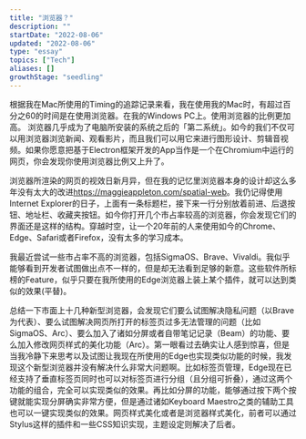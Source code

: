 ```yaml
---
title: "浏览器？"
description: ""
startDate: "2022-08-06"
updated: "2022-08-06"
type: "essay"
topics: ["Tech"]
aliases: []
growthStage: "seedling"
---
```


<Draft />

根据我在Mac所使用的Timing的追踪记录来看，我在使用我的Mac时，有超过百分之60的时间是在使用浏览器。在我的Windows PC上。使用浏览器的比例更加高。
浏览器几乎成为了电脑所安装的系统之后的「第二系统」。如今的我们不仅可以用浏览器浏览新闻、观看影片，而且我们可以用它来进行图形设计、剪辑音视频。如果你愿意把基于Electron框架开发的App当作是一个在Chromium中运行的网页，你会发现你使用浏览器比例又上升了。

浏览器所渲染的网页的视效日新月异，但在我的记忆里浏览器本身的设计却这么多年没有太大的改进<Footnote idName={1}>https://maggieappleton.com/spatial-web</Footnote>。我仍记得使用Internet Explorer的日子，上面有一条标题栏，接下来一行分别放着前进、后退按钮、地址栏、收藏夹按钮。如今你打开几个市占率较高的浏览器，你会发现它们的界面还是这样的结构。穿越时空，让一个20年前的人来使用如今的Chrome、Edge、Safari或者Firefox，没有太多的学习成本。

我最近尝试一些市占率不高的浏览器，包括SigmaOS、Brave、Vivaldi。我似乎能够看到开发者试图做出点不一样的，但是却无法看到足够的新意。这些软件所标榜的Feature，似乎只要在我所使用的Edge浏览器上装上某个插件，就可以达到类似的效果(平替)。

总结一下市面上十几种新型浏览器，会发现它们要么试图解决隐私问题（以Brave为代表）、要么试图解决网页所打开的标签页过多无法管理的问题（比如SigmaOS、Arc）、要么加入了诸如分屏或者自带笔记记录（Beam）的功能、要么加入修改网页样式的美化功能（Arc）。第一眼看过去确实让人感到惊喜，但是当我冷静下来思考以及试图让我现在所使用的Edge也实现类似功能的时候，我发现这个新型浏览器并没有解决什么非常大问题啊。比如标签页管理，Edge现在已经支持了垂直标签页同时也可以对标签页进行分组（且分组可折叠），通过这两个功能的组合，完全可以实现类似的效果。再比如分屏的功能，能够通过按下两个按键就能实现分屏确实非常方便，但是通过诸如Keyboard Maestro之类的辅助工具也可以一键实现类似的效果。网页样式美化或者是浏览器样式美化，前者可以通过Stylus这样的插件和一些CSS知识实现，主题设定则解决了后者。

